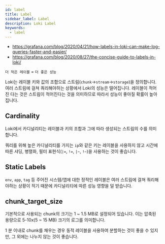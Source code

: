 ```yaml
---
id: label
title: Label
sidebar_label: Label
description: Loki Label
keywords:
  - label
---
```


- https://grafana.com/blog/2020/04/21/how-labels-in-loki-can-make-log-queries-faster-and-easier/
- https://grafana.com/blog/2020/08/27/the-concise-guide-to-labels-in-loki/

`더 적은 레이블` = `더 좋은 성능`

Loki는 레이블 키와 값의 조합으로 스트림(`chunk`-\>`stream`-\>`storage`)을 정의합니다. 여러 스트림에 걸쳐 쿼리해야하는 상황에서 Loki의 성능은 떨어집니다. 레이블이 적어진 다는 것은 스트림이 적어진다는 것을 의미하므로 따라서 성능이 좋아질 확률이 높아집니다.

## Cardinality

Loki에서 카디널리티는 레이블과 키의 조합과 그에 따라 생성되는 스트림의 수를 의미합니다.

쿼리를 위해 높은 카디널리티를 가지는 `ip`와 같은 키는 레이블을 사용하지 않고 시간에 따른 샤딩, 병렬화, 필터 표현식(`|=`, `!=`, `|~`, `!~`)을 사용하는 것이 좋습니다.

## Static Labels

`env`, `app`, `tag` 등 주어진 시스템/앱에 대한 정적인 레이블은 여러 스트림에 걸쳐 쿼리해야하는 상황이 적기 때문에 카디널리티에 따른 성능 영향을 덜 받습니다.

## chunk_target_size

기본적으로 사용되는 chunk의 크기는 1 ~ 1.5 MB로 설정되어 있습니다. 이는 압축된 용량으로 5-10x(5 ~ 15 MB) 크기의 로그를 의미합니다.

1 분 이내로 chunk를 채우는 경우 동적 레이블을 사용하여 분할하는 것이 좋을 수 있지만, 그 외에는 나누지 않는 것이 좋습니다.
